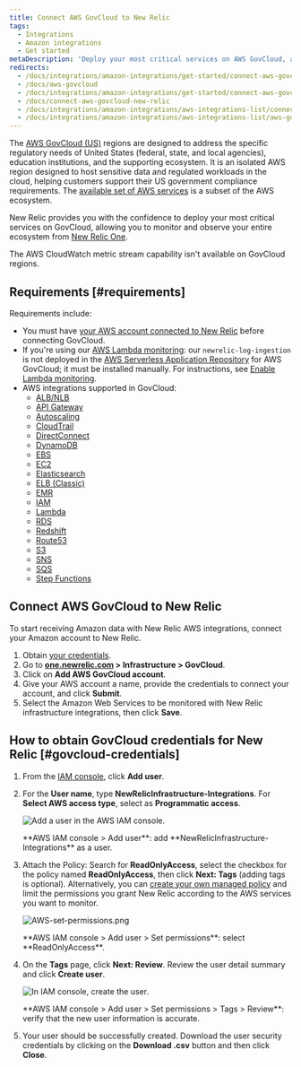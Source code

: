 ```yaml
---
title: Connect AWS GovCloud to New Relic
tags:
  - Integrations
  - Amazon integrations
  - Get started
metaDescription: 'Deploy your most critical services on AWS GovCloud, and monitor your entire infrastructure with New Relic.'
redirects:
  - /docs/integrations/amazon-integrations/get-started/connect-aws-govcloud-new-relic
  - /docs/aws-govcloud
  - /docs/integrations/amazon-integrations/get-started/connect-aws-govcloud-infrastructure
  - /docs/connect-aws-govcloud-new-relic
  - /docs/integrations/amazon-integrations/aws-integrations-list/connect-aws-govcloud-new-relic
  - /docs/integrations/amazon-integrations/aws-integrations-list/aws-govcloud-monitoring-integration
---
```


The [AWS GovCloud (US)](https://aws.amazon.com/govcloud-us/) regions are designed to address the specific regulatory needs of United States (federal, state, and local agencies), education institutions, and the supporting ecosystem. It is an isolated AWS region designed to host sensitive data and regulated workloads in the cloud, helping customers support their US government compliance requirements. The [available set of AWS services](https://aws.amazon.com/govcloud-us/details/) is a subset of the AWS ecosystem.

New Relic provides you with the confidence to deploy your most critical services on GovCloud, allowing you to monitor and observe your entire ecosystem from [New Relic One](/docs/new-relic-one/use-new-relic-one/get-started/introduction-new-relic-one).

<Callout variant="important">
  The AWS CloudWatch metric stream capability isn't available on GovCloud
  regions.
</Callout>

## Requirements [#requirements]

Requirements include:

- You must have [your AWS account connected to New Relic](/docs/integrations/amazon-integrations/get-started/connect-aws-infrastructure) before connecting GovCloud.
- If you're using our [AWS Lambda monitoring](/docs/serverless-function-monitoring/aws-lambda-monitoring/get-started/introduction-new-relic-monitoring-aws-lambda): our `newrelic-log-ingestion` is not deployed in the [AWS Serverless Application Repository](https://aws.amazon.com/serverless/serverlessrepo/) for AWS GovCloud; it must be installed manually. For instructions, see [Enable Lambda monitoring](/docs/serverless-function-monitoring/aws-lambda-monitoring/get-started/enable-new-relic-monitoring-aws-lambda#connect-aws).
- AWS integrations supported in GovCloud:
  - [ALB/NLB](/docs/integrations/amazon-integrations/aws-integrations-list/aws-albnlb-monitoring-integration)
  - [API Gateway](/docs/integrations/amazon-integrations/aws-integrations-list/aws-api-gateway-monitoring-integration)
  - [Autoscaling](/docs/integrations/amazon-integrations/aws-integrations-list/aws-auto-scaling-monitoring-integration)
  - [CloudTrail](/docs/integrations/amazon-integrations/aws-integrations-list/aws-cloudtrail-monitoring-integration)
  - [DirectConnect](/docs/integrations/amazon-integrations/aws-integrations-list/aws-direct-connect-monitoring-integration)
  - [DynamoDB](/docs/integrations/amazon-integrations/aws-integrations-list/aws-dynamodb-monitoring-integration)
  - [EBS](/docs/integrations/amazon-integrations/aws-integrations-list/aws-ebs-monitoring-integration)
  - [EC2](/docs/integrations/amazon-integrations/aws-integrations-list/aws-ec2-monitoring-integration)
  - [Elasticsearch](/docs/integrations/amazon-integrations/aws-integrations-list/aws-elasticsearch-monitoring-integration)
  - [ELB (Classic)](/docs/integrations/amazon-integrations/aws-integrations-list/aws-elb-classic-monitoring-integration)
  - [EMR](/docs/integrations/amazon-integrations/aws-integrations-list/aws-emr-monitoring-integration)
  - [IAM](/docs/integrations/amazon-integrations/aws-integrations-list/aws-iam-monitoring-integration)
  - [Lambda](/docs/integrations/amazon-integrations/aws-integrations-list/aws-lambda-monitoring-integration)
  - [RDS](/docs/integrations/amazon-integrations/aws-integrations-list/aws-rds-monitoring-integration)
  - [Redshift](/docs/integrations/amazon-integrations/aws-integrations-list/aws-redshift-integration)
  - [Route53](/docs/integrations/amazon-integrations/aws-integrations-list/aws-route-53-monitoring-integration)
  - [S3](/docs/integrations/amazon-integrations/aws-integrations-list/aws-s3-monitoring-integration)
  - [SNS](/docs/integrations/amazon-integrations/aws-integrations-list/aws-sns-monitoring-integration)
  - [SQS](/docs/integrations/amazon-integrations/aws-integrations-list/aws-sqs-monitoring-integration)
  - [Step Functions](/docs/integrations/amazon-integrations/aws-integrations-list/aws-step-functions-monitoring-integration)

## Connect AWS GovCloud to New Relic

To start receiving Amazon data with New Relic AWS integrations, connect your Amazon account to New Relic.

1. Obtain [your credentials](#govcloud-credentials).
2. Go to **[one.newrelic.com](https://one.newrelic.com) > Infrastructure > GovCloud**.
3. Click on **Add AWS GovCloud account**.
4. Give your AWS account a name, provide the credentials to connect your account, and click **Submit**.
5. Select the Amazon Web Services to be monitored with New Relic infrastructure integrations, then click **Save**.

## How to obtain GovCloud credentials for New Relic [#govcloud-credentials]

1. From the [IAM console](https://console.amazonaws-us-gov.com/iam/home#/users), click **Add user**.
2. For the **User name**, type **NewRelicInfrastructure-Integrations**. For **Select AWS access type**, select as **Programmatic access**.

   ![Add a user in the AWS IAM console.](src/images/AWS-add-user.png 'AWS-add-user.png')

   <figcaption>
     **AWS IAM console > Add user**: add **NewRelicInfrastructure-Integrations**
     as a user.
   </figcaption>

3. Attach the Policy: Search for **ReadOnlyAccess**, select the checkbox for the policy named **ReadOnlyAccess**, then click **Next: Tags** (adding tags is optional). Alternatively, you can [create your own managed policy](/docs/integrations/amazon-integrations/getting-started/integrations-managed-policies) and limit the permissions you grant New Relic according to the AWS services you want to monitor.

   ![AWS-set-permissions.png](src/images/AWS-set-permissions.png 'AWS-set-permissions.png')

   <figcaption>
     **AWS IAM console > Add user > Set permissions**: select
     **ReadOnlyAccess**.
   </figcaption>

4. On the **Tags** page, click **Next: Review**. Review the user detail summary and click **Create user**.

   ![In IAM console, create the user.](src/images/AWS-create-user.png 'AWS-create-user.png')

   <figcaption>
     **AWS IAM console > Add user > Set permissions > Tags > Review**: verify
     that the new user information is accurate.
   </figcaption>

5. Your user should be successfully created. Download the user security credentials by clicking on the **Download .csv** button and then click **Close**.
